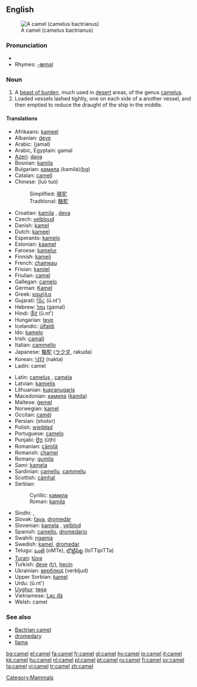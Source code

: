 ==English==
{{wikipedia}}
[[Image:Camel seitlich trabend.jpg|thumb|right|A camel (camelus bactrianus)]]


===Pronunciation===
*{{IPA|/'kæməl/}}
*Rhymes: [[Rhymes:English:-æməl|-æməl]]

===Noun===
{{en-noun}}

# A [[beast of burden]], much used in [[desert]] areas, of the genus [[camelus]].
# Loaded vessels lashed tightly, one on each side of a another vessel, and then emptied to reduce the draught of the ship in the middle.

====Translations====
{{top}}
*Afrikaans: [[kameel]]
*Albanian: [[deve]]
*Arabic: {{ARchar|[[جمل]]}} (jamal)
*Arabic, Egyptain: gamal
*[[Azeri]]: [[dəvə]]
*Bosnian: [[kamila#Bosnian|kamila]] {{f}}
*Bulgarian: [[камила]] (kamila)[[:bg:камила|(bg)]]
*Catalan: [[camell]]
*Chinese: (luò tuó)
*:Simplified: [[骆驼]]
*:Traditional: [[駱駝]]
*Croatian: [[kamila]] {{f}}, [[deva]] {{f}}
*Czech: [[velbloud]]
*Danish: [[kamel]]
*Dutch: [[kameel]] {{m}}
*Esperanto: [[kamelo]]
*Estonian: [[kaamel]]
*Faroese: [[kamelur]]
*Finnish: [[kameli]]
*French: [[chameau]] {{m}}
*Frisian: [[kamiel]]
*Friulian: [[camęl]]
*Gallegan: [[camelo]]
*German: [[Kamel]] {{n}}
*Greek: [[καμήλα]]
*Gujarati: [[ઊંટ]] (ū.nt')
*Hebrew: [[גמל]] (gamal)
*Hindi: [[ऊँट]] (ū.nt')
*Hungarian: [[teve]]
*Icelandic: [[úlfaldi]]
*Ido: [[kamelo]]
*Irish: [[camall]]
*Italian: [[cammello]] {{m}}
*Japanese: [[駱駝]] ([[ラクダ]], rakuda)
*Korean: [[낙타]] (nakta)
*Ladin: camel
{{mid}}
*Latin: [[camelus]] {{m}}, [[camela]] {{f}}
*Latvian: [[kamielis]]
*Lithuanian: [[kupranugaris]]
*Macedonian: [[камила]] ([[kamila]])
*Maltese: [[ġemel]]
*Norwegian: [[kamel]] {{m}}
*Occitan: [[camèl]]
*Persian: {{FAchar|[[شتر]]}} (shotor)
*Polish: [[wielbłąd]] {{m}}
*Portuguese: [[camelo]] {{m}}
*Punjabi: [[ਊਠ]] (ūṭh)
*Romanian: [[cămilă]]
*Romansh: [[chamel]]
*Romany: [[gumila]] {{f}}
*Sami: [[kamela]]
*Sardinian: [[camellu]], [[cammellu]]
*Scottish: [[càmhal]]
*Serbian:
*:Cyrillic: [[камила#Serbian|камила]] {{f}}
*:Roman: [[kamila#Serbian|kamila]] {{f}}
*Sindhi: {{SDchar|[[اُٺُ]]}} {{m}}, {{SDchar|[[ڏاچِي]]}} {{m}}
*Slovak: [[ťava]], [[dromedár]]
*Slovenian: [[kamela]] {{f}}, [[velblod]] {{m}}
*Spanish: [[camello]], [[dromedario]]
*Swahili: [[ngamia]]
*Swedish: [[kamel]], [[dromedar]]
*Telugu: [[ఒంటె]] (oMTe), [[లొట్టిపిట్ట]] (loTTipiTTa)
*[[Turan]]: [[tüyə]]
*Turkish: [[deve]] [[:tr:deve|(tr)]], [[hecin]]
*Ukrainian: [[верблюд]] (verbljud)
*Upper Sorbian: [[kamel]]
*Urdu: {{URchar|[[اونٹ|اُونٹ]]}} (ū.nt')
*[[Uyghur]]: [[tɵgə]]
*Vietnamese: [[Lạc đà]]
*Welsh: camel
{{bottom}}

===See also===
*[[Bactrian camel]]
*[[dromedary]]
*[[llama]]

[[Category:Mammals]]

[[bg:camel]]
[[el:camel]]
[[fa:camel]]
[[fr:camel]]
[[gl:camel]]
[[hy:camel]]
[[io:camel]]
[[it:camel]]
[[kk:camel]]
[[hu:camel]]
[[nl:camel]]
[[pl:camel]]
[[pt:camel]]
[[ru:camel]]
[[fi:camel]]
[[sv:camel]]
[[ta:camel]]
[[vi:camel]]
[[tr:camel]]
[[zh:camel]]